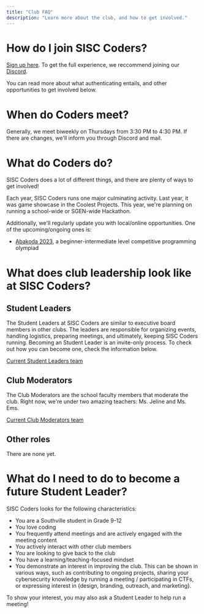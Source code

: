 ```yaml
---
title: "Club FAQ"
description: "Learn more about the club, and how to get involved."
---
```


# How do I join SISC Coders?

<a href="https://docs.google.com/forms/d/e/1FAIpQLSev8mHlyDk_jyPd1YT1Nx7tVk1EGmUGqKIbmNF8RsfCR0l73w/viewform" target="_blank" rel="noopener noreferrer">Sign up here</a>. To get the full experience,
we reccommend joining our [Discord](https://sigpwny.com/discord).

You can read more about what authenticating entails, and other opportunities to get involved below.

# When do Coders meet?

Generally, we meet biweekly on Thursdays from 3:30 PM to 4:30 PM. If there are changes, we'll inform you through Discord and mail.

# What do Coders do?

SISC Coders does a lot of different things, and there are plenty of ways to get involved!

Each year, SISC Coders runs one major culminating activity. Last year, it was game showcase in the Coolest Projects.
This year, we're planning on running a school-wide or SGEN-wide Hackathon.

Additionally, we'll regularly update you with local/online opportunities. One of the upcoming/ongoing ones is:

+ [Abakoda 2023](https://noi.ph/abakoda-2023/), a beginner-intermediate level competitive programming olympiad


# What does club leadership look like at SISC Coders?

## Student Leaders

The Student Leaders at SISC Coders are similar to executive board members in other clubs. The leaders are responsible for organizing
events, handling logistics, preparing meetings, and ultimately, keeping SISC Coders running. Becoming an Student Leader 
is an invite-only process. To check out how you can become one, check the information below.

[Current Student Leaders team](https://sisccoders.com/about#admins)

## Club Moderators

The Club Moderators are the school faculty members that moderate the club. Right now, we're under two amazing teachers:
Ms. Jeline and Ms. Ems.

[Current Club Moderators team](https://sisccoders.com/about#helpers)

## Other roles

There are none yet.

# What do I need to do to become a future Student Leader?

SISC Coders looks for the following characteristics:

- You are a Southville student in Grade 9-12
- You love coding
- You frequently attend meetings and are actively engaged with the meeting content
- You actively interact with other club members
- You are looking to give back to the club
- You have a learning/teaching-focused mindset
- You demonstrate an interest in improving the club. This can be shown in various ways, such as contributing to ongoing projects, sharing your cybersecurity knowledge by running a meeting / participating in CTFs, or expressing interest in \{design, branding, outreach, and marketing\}.

To show your interest, you may also ask a Student Leader to help run a meeting!